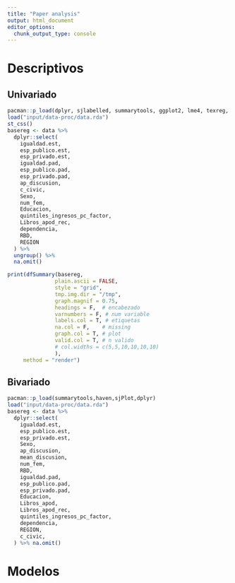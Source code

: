 ```yaml
---
title: "Paper analysis"
output: html_document
editor_options: 
  chunk_output_type: console
---
```


# Descriptivos

## Univariado
```r
pacman::p_load(dplyr, sjlabelled, summarytools, ggplot2, lme4, texreg, stargazer, car)
load("input/data-proc/data.rda")
st_css()
basereg <- data %>% 
  dplyr::select(
    igualdad.est,
    esp_publico.est,
    esp_privado.est,
    igualdad.pad,
    esp_publico.pad,
    esp_privado.pad,
    ap_discusion,
    c_civic,
    Sexo,
    num_fem,
    Educacion,
    quintiles_ingresos_pc_factor,
    Libros_apod_rec,
    dependencia,
    RBD,
    REGION
  ) %>% 
  ungroup() %>% 
  na.omit()

print(dfSummary(basereg,
               plain.ascii = FALSE,
               style = "grid",
               tmp.img.dir = "/tmp",
               graph.magnif = 0.75,
               headings = F,  # encabezado
               varnumbers = F, # num variable
               labels.col = T, # etiquetas
               na.col = F,    # missing
               graph.col = T, # plot
               valid.col = T, # n valido  
               # col.widths = c(5,5,10,10,10,10)
               ),
     method = "render")
```

## Bivariado
```r
pacman::p_load(summarytools,haven,sjPlot,dplyr)
load("input/data-proc/data.rda")
basereg <- data %>% 
  dplyr::select(
    igualdad.est,
    esp_publico.est,
    esp_privado.est,
    Sexo,
    ap_discusion,
    mean_discusion,
    num_fem,
    RBD,
    igualdad.pad,
    esp_publico.pad,
    esp_privado.pad,
    Educacion,
    Libros_apod,
    Libros_apod_rec,
    quintiles_ingresos_pc_factor,
    dependencia,
    REGION,
    c_civic,
  ) %>% na.omit()
```



# Modelos